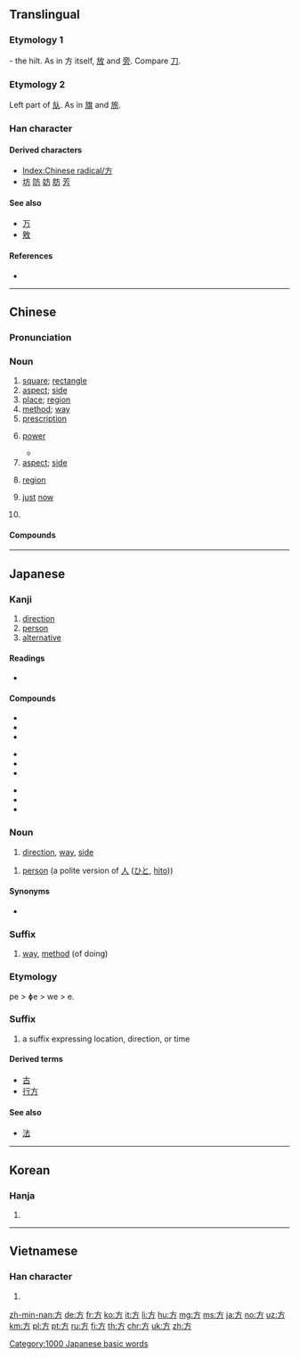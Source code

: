 {{also|万}}
==Translingual==
{{stroke order|[[File:方-orderPRC.gif|100px]]}}
{{stroke order|type=tbw|strokes=4}}
{{stroke order|type=tanimate}}

===Etymology 1===
{{Han etyl}}
{{liushu|i}} - the hilt. As in 方 itself, [[放]] and [[旁]]. Compare [[刀]].

===Etymology 2===
Left part of [[㫃]]. As in [[旗]] and [[旅]].

===Han character===
{{Han char|rn=70|rad=方|as=00|sn=4|four=00227|canj=YHS}}

====Derived characters====
* [[Index:Chinese radical/方]]
* [[坊]] [[防]] [[妨]] [[肪]] [[芳]]

====See also====
* [[万]] <!-- Graphically similar -->
* [[敫]]

====References====
* {{Han ref|kx=0481.030|dkj=13620|dj=0842.050|hdz=32172.010|uh=65B9}}

----

==Chinese==
{{zh-forms}}

===Pronunciation===
{{zh-pron
|m=fāng
|c=fong1
|h=pfs=fong
|md=huŏng
|mn=hng/png/hong
|mn_note=hng, png - vernacular, hong - literary
|w=1faan
|mc=y
|oc=y
|ma=|ma2=
|cat=n,a
}}

===Noun===
{{zh-noun}}

# [[square]]; [[rectangle]]
# [[aspect]]; [[side]]
# [[place]]; [[region]]
# [[method]]; [[way]]
# [[prescription]]
# {{lb|zh|math}} [[power]]
#* {{zh-x|2 的 3 次方 是 8。|2 to the 3rd '''power''' is 8.}}
# [[aspect]]; [[side]]
#: {{zh-x|方面|[[aspect]]; [[side]]}}
# [[region]]
# {{label|zh|literary}} [[just]] [[now]]
# {{surname|lang=zh}}

====Compounds====
{{zh-der|方向|魔方|地方|方法|方響}}

{{zh-cat|Elementary|Intermediate}}

----

==Japanese==

===Kanji===
{{ja-kanji|grade=2|rs=方00}}

# [[direction]]
# [[person]]
# [[alternative]]

====Readings====
* {{ja-readings|goon=[[ほう]] (hō)|kanon=[[ほう]] (hō)|kun=[[かた]] (kata), [[ならべる]] (naraberu), [[くらべる]] (kuraberu)}}

====Compounds====
{{top3}}
* {{ja-r|方正|ほうせい}}
* {{ja-r|方形|ほうけい}}
* {{ja-r|方式|ほうしき}}
{{mid3}}
* {{ja-r|方術|ほうじゅつ}}
* {{ja-r|方法|ほうほう}}
* {{ja-r|方面|ほうめん}}
{{mid3}}
* {{ja-r|方針|ほうしん}}
* {{ja-r|夕方|ゆうがた}}
* {{ja-r|味方|みかた}}
{{bottom}}

===Noun===
{{ja-noun|ほう}}

# [[direction]], [[way]], [[side]]

{{ja-noun|かた}}

# [[person]] (a polite version of [[人]] ([[ひと]], [[hito]]))
#: {{ja-usex|あの'''方'''。|あの '''かた'''。|That '''person'''. (polite)}}
#: {{ja-usex|あの'''方'''はどなたですか。|あの '''かた''' は どなた です か。|Who is that '''gentleman'''? (formal)}}

====Synonyms====
* {{ja-r|人|ひと}} {{qualifier|plain}}

===Suffix===
{{ja-pos|かた|suffix}}

# [[way]], [[method]] (of doing)

===Etymology===
pe > ɸe > we > e.

===Suffix===
{{ja-pos|え|suffix|hhira=へ}}

# a suffix expressing location, direction, or time

====Derived terms====
* [[古]]
* [[行方]]

====See also====
* [[法]]

[[Category:1000 Japanese basic words]]

----

==Korean==

===Hanja===
{{ko-hanja|hangeul=방|eumhun=모|rv=bang|mr=pang|y=pang}}

# {{defn|lang=ko|sort=方00}}

----

==Vietnamese==

===Han character===
{{vi-hantu|[[phương]], [[vuông]], [[quách]]|rs=方00}}

# {{defn|lang=vi|sort=方00}}

[[Category:CJKV radicals| ]]

[[zh-min-nan:方]]
[[de:方]]
[[fr:方]]
[[ko:方]]
[[it:方]]
[[li:方]]
[[hu:方]]
[[mg:方]]
[[ms:方]]
[[ja:方]]
[[no:方]]
[[uz:方]]
[[km:方]]
[[pl:方]]
[[pt:方]]
[[ru:方]]
[[fi:方]]
[[th:方]]
[[chr:方]]
[[uk:方]]
[[zh:方]]